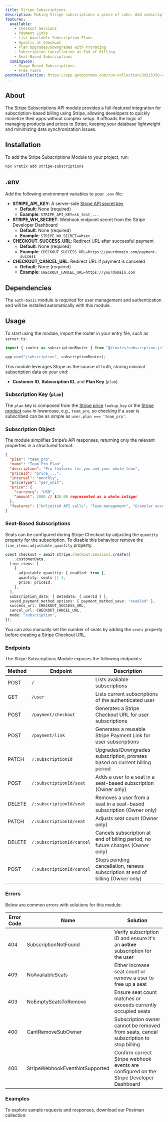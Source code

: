 ```yaml
---
title: Stripe Subscriptions
description: Making Stripe subscriptions a piece of cake. Add subscription billing to your app within minutes
features:
  available:
    - Checkout Sessions
    - Payment Links
    - List Available Subscription Plans
    - Upsells at Checkout
    - Plan Upgrades/Downgrades with Prorating
    - Subscription Cancellation at End of Billing
    - Seat-Based Subscriptions
  comingSoon:
    - Usage-Based Subscriptions
    - Free Tiers
postmanCollection: https://app.getpostman.com/run-collection/39515350-cd2bdb24-9802-4392-811b-ff743b769305?action=collection%2Ffork&source=rip_markdown&collection-url=entityId%3D39515350-cd2bdb24-9802-4392-811b-ff743b769305%26entityType%3Dcollection%26workspaceId%3D36bf5973-695a-44e0-889e-bba83a364391
---
```


## About

The Stripe Subscriptions API module provides a full-featured integration for subscription-based billing using Stripe, allowing developers to quickly monetize their apps without complex setup.
It offloads the logic of managing products and prices to Stripe, keeping your database lightweight and minimizing data synchronization issues.

## Installation

To add the Stripe Subscriptions Module to your project, run:

```bash
npx vratix add stripe-subscriptions
```

## .env

Add the following environment variables to your `.env` file:

- **STRIPE_API_KEY**: A server-side [Stripe API secret key](https://docs.stripe.com/keys)
  - **Default**: None (required)
  - **Example**: `STRIPE_API_KEY=sk_test_...`
- **STRIPE_WH_SECRET**: Webhook endpoint secret from the Stripe Developer Dashboard
  - **Default**: None (required)
  - **Example**: `STRIPE_WH_SECRET=whsec_...`
- **CHECKOUT_SUCCESS_URL**: Redirect URL after successful payment
  - **Default**: None (required)
  - **Example**: `CHECKOUT_SUCCESS_URL=https://yourdomain.com/payment-success`
- **CHECKOUT_CANCEL_URL**: Redirect URL if payment is canceled
  - **Default**: None (required)
  - **Example**: `CHECKOUT_CANCEL_URL=https://yourdomain.com`

## Dependencies

The `auth-basic` module is required for user management and authentication and will be installed automatically with this module.

## Usage

To start using the module, import the router in your entry file, such as `server.ts`:

```typescript server.ts
import { router as subscriptionRouter } from "@/routes/subscription.js";

app.use("/subscription", subscriptionRouter);
```

This module leverages Stripe as the source of truth, storing minimal subscription data on your end:

- **Customer ID**, **Subscription ID**, and **Plan Key** (`plan`).

### Subscription Key (`plan`)

The `plan` key is composed from the [Stripe price](https://docs.stripe.com/api/prices/object#price_object-lookup_key) `lookup_key`
or the [Stripe product](https://docs.stripe.com/api/products/object#product_object-name) `name` in lowercase, e.g., `team_pro`,
so checking if a user is subscribed can be as simple as `user.plan === 'team_pro'`.

### Subscription Object

The module simplifies Stripe’s API responses, returning only the relevant properties in a structured format:

```json
{
  "plan": "team_pro",
  "name": "Team Pro Plan",
  "description": "Pro features for you and your whole team",
  "priceId": "price_...",
  "interval": "monthly",
  "priceType": "per_unit",
  "price": {
    "currency": "USD",
    "amount": 2000 // $20.00 represented as a whole intiger
  },
  "features": ["Unlimited API calls", "Team management", "Granular access"]
}
```

### Seat-Based Subscriptions

Seats can be configured during Stripe Checkout by adjusting the `quantity` property for the subscription. To disable this behaviour remove the `line_items.adjustable_quantity` property.

```typescript {6}
const checkout = await stripe.checkout.sessions.create({
  ...customerData,
  line_items: [
    {
      adjustable_quantity: { enabled: true },
      quantity: seats || 1,
      price: priceId,
    },
  ],
  subscription_data: { metadata: { userId } },
  saved_payment_method_options: { payment_method_save: "enabled" },
  success_url: CHECKOUT_SUCCESS_URL,
  cancel_url: CHECKOUT_CANCEL_URL,
  mode: "subscription",
});
```

You can also manually set the number of seats by adding the `seats` property before creating a Stripe Checkout URL.

### Endpoints

The Stripe Subscriptions Module exposes the following endpoints:

| Method | Endpoint                  | Description                                                                    |
| ------ | ------------------------- | ------------------------------------------------------------------------------ |
| POST   | `/`                       | Lists available subscriptions                                                  |
| GET    | `/user`                   | Lists current subscriptions of the authenticated user                          |
| POST   | `/payment/checkout`       | Generates a Stripe Checkout URL for user subscriptions                         |
| POST   | `/payment/link`           | Generates a reusable Stripe Payment Link for user subscriptions                |
| PATCH  | `/:subscriptionId`        | Upgrades/Downgrades subscription, prorates based on current billing period     |
| POST   | `/:subscriptionId/seat`   | Adds a user to a seat in a seat-based subscription (Owner only)                |
| DELETE | `/:subscriptionId/seat`   | Removes a user from a seat in a seat-based subscription (Owner only)           |
| PATCH  | `/:subscriptionId/seat`   | Adjusts seat count (Owner only)                                                |
| DELETE | `/:subscriptionId/cancel` | Cancels subscription at end of billing period, no future charges (Owner only)  |
| POST   | `/:subscriptionId/cancel` | Stops pending cancellation, renews subscription at end of billing (Owner only) |

### Errors

Below are common errors with solutions for this module:

| Error Code | Name                           | Solution                                                                               |
| ---------- | ------------------------------ | -------------------------------------------------------------------------------------- |
| 404        | SubscriptionNotFound           | Verify subscription ID and ensure it's an **active** subscription for the user         |
| 409        | NoAvailableSeats               | Either increase seat count or remove a user to free up a seat                          |
| 403        | NoEmptySeatsToRemove           | Ensure seat count matches or exceeds currently occupied seats                          |
| 400        | CantRemoveSubOwner             | Subscription owner cannot be removed from seats, cancel subscription to stop billing   |
| 400        | StripeWebhookEventNotSupported | Confirm correct Stripe webhook events are configured on the Stripe Developer Dashboard |

### Examples

To explore sample requests and responses, download our Postman collection:

<PostmanBadge
  collectionUrl="https://app.getpostman.com/run-collection/39515350-cd2bdb24-9802-4392-811b-ff743b769305?action=collection%2Ffork&source=rip_markdown&collection-url=entityId%3D39515350-cd2bdb24-9802-4392-811b-ff743b769305%26entityType%3Dcollection%26workspaceId%3D36bf5973-695a-44e0-889e-bba83a364391"
  moduleName="Stripe Subscriptions"
/>
